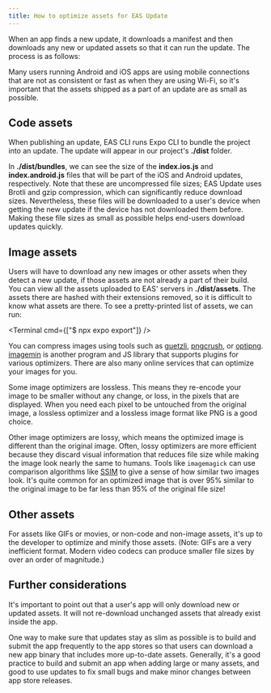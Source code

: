 ```yaml
---
title: How to optimize assets for EAS Update
---
```



When an app finds a new update, it downloads a manifest and then downloads any new or updated assets so that it can run the update. The process is as follows:

<ImageSpotlight alt="Update download timeline" src="/static/images/eas-update/process.png" />

Many users running Android and iOS apps are using mobile connections that are not as consistent or fast as when they are using Wi-Fi, so it's important that the assets shipped as a part of an update are as small as possible.

## **Code assets**

When publishing an update, EAS CLI runs Expo CLI to bundle the project into an update. The update will appear in our project's **./dist** folder.

In **./dist/bundles**, we can see the size of the **index.ios.js** and **index.android.js** files that will be part of the iOS and Android updates, respectively. Note that these are uncompressed file sizes; EAS Update uses Brotli and gzip compression, which can significantly reduce download sizes. Nevertheless, these files will be downloaded to a user's device when getting the new update if the device has not downloaded them before. Making these file sizes as small as possible helps end-users download updates quickly.

## **Image assets**

Users will have to download any new images or other assets when they detect a new update, if those assets are not already a part of their build. You can view all the assets uploaded to EAS' servers in **./dist/assets**. The assets there are hashed with their extensions removed, so it is difficult to know what assets are there. To see a pretty-printed list of assets, we can run:

<Terminal cmd={["$ npx expo export"]} />

You can compress images using tools such as [guetzli](https://github.com/google/guetzli), [pngcrush](https://pmt.sourceforge.io/pngcrush/), or [optipng](http://optipng.sourceforge.net/). [imagemin](https://github.com/imagemin/imagemin) is another program and JS library that supports plugins for various optimizers. There are also many online services that can optimize your images for you.

Some image optimizers are lossless. This means they re-encode your image to be smaller without any change, or loss, in the pixels that are displayed. When you need each pixel to be untouched from the original image, a lossless optimizer and a lossless image format like PNG is a good choice.

Other image optimizers are lossy, which means the optimized image is different than the original image. Often, lossy optimizers are more efficient because they discard visual information that reduces file size while making the image look nearly the same to humans. Tools like `imagemagick` can use comparison algorithms like [SSIM](https://en.wikipedia.org/wiki/Structural_similarity) to give a sense of how similar two images look. It's quite common for an optimized image that is over 95% similar to the original image to be far less than 95% of the original file size!

## **Other assets**

For assets like GIFs or movies, or non-code and non-image assets, it's up to the developer to optimize and minify those assets. (Note: GIFs are a very inefficient format. Modern video codecs can produce smaller file sizes by over an order of magnitude.)

## **Further considerations**

It's important to point out that a user's app will only download new or updated assets. It will not re-download unchanged assets that already exist inside the app.

One way to make sure that updates stay as slim as possible is to build and submit the app frequently to the app stores so that users can download a new app binary that includes more up-to-date assets. Generally, it's a good practice to build and submit an app when adding large or many assets, and good to use updates to fix small bugs and make minor changes between app store releases.
